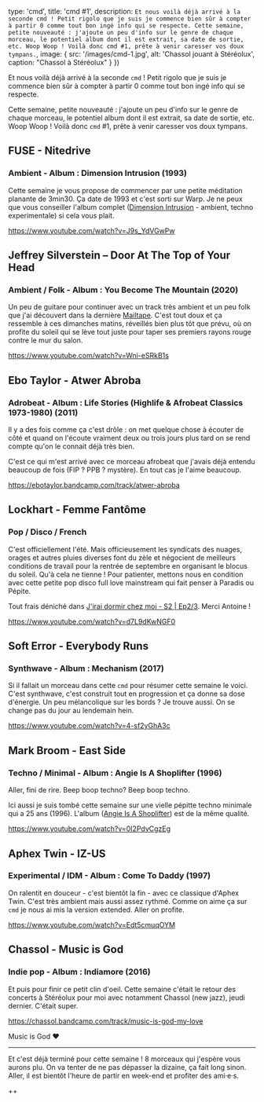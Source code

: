 
  type: 'cmd',
  title: 'cmd #1',
  description: `
Et nous voilà déjà arrivé à la seconde cmd ! Petit rigolo que je suis je
commence bien sûr à compter à partir 0 comme tout bon ingé info qui se respecte.
Cette semaine, petite nouveauté : j'ajoute un peu d'info sur le genre de chaque
morceau, le potentiel album dont il est extrait, sa date de sortie, etc. Woop
Woop ! Voilà donc cmd #1, prête à venir caresser vos doux tympans.
`,
  image: {
    src: '/images/cmd-1.jpg',
    alt: 'Chassol jouant à Stéréolux',
    caption: "Chassol à Stéréolux"
  }
})

Et nous voilà déjà arrivé à la seconde `cmd` ! Petit rigolo que je suis je
commence bien sûr à compter à partir 0 comme tout bon ingé info qui se respecte.

Cette semaine, petite nouveauté : j'ajoute un peu d'info sur le genre de chaque
morceau, le potentiel album dont il est extrait, sa date de sortie, etc. Woop
Woop ! Voilà donc `cmd` #1, prête à venir caresser vos doux tympans.

## FUSE - Nitedrive
### Ambient - Album : Dimension Intrusion (1993)

Cette semaine je vous propose de commencer par une petite méditation planante de
3min30. Ça date de 1993 et c'est sorti sur Warp. Je ne peux que vous conseiller l'album
complet ([Dimension Intrusion](https://www.discogs.com/FUSE-Dimension-Intrusion/master/18348) -
ambient, techno experimentale) si cela vous plait.

https://www.youtube.com/watch?v=J9s_YdVGwPw


## Jeffrey Silverstein – Door At The Top of Your Head
### Ambient / Folk - Album : You Become The Mountain (2020)

Un peu de guitare pour continuer avec un track très ambient et un peu folk que
j'ai découvert dans la dernière [Mailtape](https://www.mailta.pe/456/misha-panfilov/).
C'est tout doux et ça ressemble à ces dimanches matins, réveillés bien plus tôt
que prévu, où on profite du soleil qui se lève tout juste pour taper ses
premiers rayons rouge contre le mur du salon.

https://www.youtube.com/watch?v=Wni-eSRkB1s


## Ebo Taylor - Atwer Abroba
### Adrobeat - Album : Life Stories (Highlife & Afrobeat Classics 1973-1980) (2011)

Il y a des fois comme ça c'est drôle : on met quelque chose à écouter de côté
et quand on l'écoute vraiment deux ou trois jours plus tard on se rend compte
qu'on le connait déjà très bien.

C'est ce qui m'est arrivé avec ce morceau afrobeat que j'avais déjà entendu
beaucoup de fois (FIP ? PPB ? mystère). En tout cas je l'aime beaucoup.

https://ebotaylor.bandcamp.com/track/atwer-abroba


## Lockhart - Femme Fantôme
### Pop / Disco / French

C'est officiellement l'été. Mais officieusement les syndicats des nuages, orages
et autres pluies diverses font du zèle et négocient de meilleurs conditions de
travail pour la rentrée de septembre en organisant le blocus du soleil. Qu'à
cela ne tienne ! Pour patienter, mettons nous en condition avec cette petite pop
disco full love mainstream qui fait penser à Paradis ou Pépite.

Tout frais déniché dans [J'irai dormir chez moi - S2 | Ep2/3](https://www.youtube.com/watch?v=46UeWwlVeaw).
Merci Antoine !

https://www.youtube.com/watch?v=d7L9dKwNGF0


## Soft Error - Everybody Runs
### Synthwave -  Album : Mechanism (2017)

Si il fallait un morceau dans cette `cmd` pour résumer cette semaine le voici.
C'est synthwave, c'est construit tout en progression et ça donne sa dose
d'énergie. Un peu mélancolique sur les bords ? Je trouve aussi. On se change pas
du jour au lendemain hein.

https://www.youtube.com/watch?v=4-sf2yGhA3c


## Mark Broom - East Side
### Techno / Minimal - Album : Angie Is A Shoplifter (1996)

Aller, fini de rire. Beep boop techno? Beep boop techno.

Ici aussi je suis tombé cette semaine sur une vielle pépitte techno minimale
qui a 25 ans (1996). L'album ([Angie Is A Shoplifter](https://www.discogs.com/Mark-Broom-Angie-Is-A-Shoplifter/master/39362))
est de la même qualité.

https://www.youtube.com/watch?v=0I2PdvCgzEg


## Aphex Twin - IZ-US
### Experimental / IDM -  Album : Come To Daddy (1997)

On ralentit en douceur - c'est bientôt la fin - avec ce classique d'Aphex Twin.
C'est très ambient mais aussi assez rythmé. Comme on aime ça sur `cmd` je nous ai
mis la version extended. Aller on profite.

https://www.youtube.com/watch?v=Edt5cmuqOYM


## Chassol - Music is God
### Indie pop - Album : Indiamore (2016)

Et puis pour finir ce petit clin d'oeil. Cette semaine c'était le retour
des concerts à Stéréolux pour moi avec notamment Chassol (new jazz), jeudi
dernier. C'était super.

https://chassol.bandcamp.com/track/music-is-god-my-love

Music is God ❤

---

Et c'est déjà terminé pour cette semaine ! 8 morceaux qui j'espère vous aurons
plu. On va tenter de ne pas dépasser la dizaine, ça fait long sinon. Aller, il
est bientôt l'heure de partir en week-end et profiter des ami·e·s.

++
